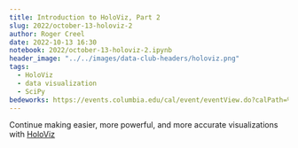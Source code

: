 ```yaml
---
title: Introduction to HoloViz, Part 2
slug: 2022/october-13-holoviz-2
author: Roger Creel
date: 2022-10-13 16:30
notebook: 2022/october-13-holoviz-2.ipynb
header_image: "../../images/data-club-headers/holoviz.png"
tags: 
  - HoloViz
  - data visualization
  - SciPy
bedeworks: https://events.columbia.edu/cal/event/eventView.do?calPath=%2Fpublic%2Fcals%2FMainCal&guid=CAL-00bbdb71-833b0c7b-0183-3c99b103-00002dcbevents@columbia.edu&recurrenceId=
---
```


Continue making easier, more powerful, and more accurate visualizations with [HoloViz](https://holoviz.org/)
